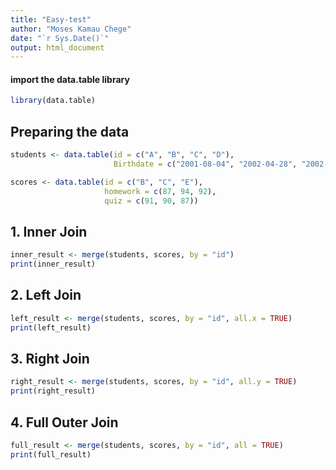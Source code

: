 ```yaml
---
title: "Easy-test"
author: "Moses Kamau Chege"
date: "`r Sys.Date()`"
output: html_document
---
```


#### import the data.table library

```r
library(data.table)
```

## Preparing the data

```r
students <- data.table(id = c("A", "B", "C", "D"),
                       Birthdate = c("2001-08-04", "2002-04-28", "2002-06-13", "2002-02-09"))

scores <- data.table(id = c("B", "C", "E"),
                     homework = c(87, 94, 92),
                     quiz = c(91, 90, 87))
```

## 1. Inner Join

```r
inner_result <- merge(students, scores, by = "id")
print(inner_result)
```

## 2. Left Join

```r
left_result <- merge(students, scores, by = "id", all.x = TRUE)
print(left_result)
```

## 3. Right Join

```r
right_result <- merge(students, scores, by = "id", all.y = TRUE)
print(right_result)
```

## 4. Full Outer Join

```r
full_result <- merge(students, scores, by = "id", all = TRUE)
print(full_result)
```


